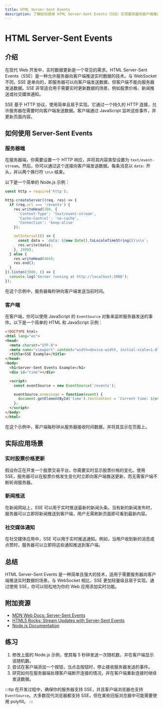 ```yaml
---
title: HTML Server-Sent Events
description: 了解如何使用 HTML Server-Sent Events（SSE）实现服务器向客户端推送实时数据，适合初学者学习。
---
```


# HTML Server-Sent Events

## 介绍

在现代 Web 开发中，实时数据更新是一个常见的需求。HTML Server-Sent Events（SSE）是一种允许服务器向客户端推送实时数据的技术。与 WebSocket 不同，SSE 是单向的，即服务器可以向客户端发送数据，但客户端不能向服务器发送数据。SSE 非常适合用于需要实时更新数据的场景，例如股票价格、新闻推送或社交媒体通知。

SSE 基于 HTTP 协议，使用简单且易于实现。它通过一个持久的 HTTP 连接，允许服务器在需要时向客户端发送数据。客户端通过 JavaScript 监听这些事件，并更新页面内容。

## 如何使用 Server-Sent Events

### 服务器端

在服务器端，你需要设置一个 HTTP 响应，并将其内容类型设置为 `text/event-stream`。然后，你可以通过这个连接向客户端发送数据。每条消息以 `data:` 开头，并以两个换行符 `\n\n` 结束。

以下是一个简单的 Node.js 示例：

```javascript
const http = require('http');

http.createServer((req, res) => {
  if (req.url === '/events') {
    res.writeHead(200, {
      'Content-Type': 'text/event-stream',
      'Cache-Control': 'no-cache',
      'Connection': 'keep-alive'
    });

    setInterval(() => {
      const data = `data: ${new Date().toLocaleTimeString()}\n\n`;
      res.write(data);
    }, 1000);
  } else {
    res.writeHead(404);
    res.end();
  }
}).listen(3000, () => {
  console.log('Server running at http://localhost:3000');
});
```

在这个示例中，服务器每秒钟向客户端发送当前时间。

### 客户端

在客户端，你可以使用 JavaScript 的 `EventSource` 对象来监听服务器发送的事件。以下是一个简单的 HTML 和 JavaScript 示例：

```html
<!DOCTYPE html>
<html lang="en">
<head>
  <meta charset="UTF-8">
  <meta name="viewport" content="width=device-width, initial-scale=1.0">
  <title>SSE Example</title>
</head>
<body>
  <h1>Server-Sent Events Example</h1>
  <div id="time"></div>

  <script>
    const eventSource = new EventSource('/events');

    eventSource.onmessage = function(event) {
      document.getElementById('time').textContent = `Current time: ${event.data}`;
    };
  </script>
</body>
</html>
```

在这个示例中，客户端每秒钟从服务器接收时间数据，并将其显示在页面上。

## 实际应用场景

### 实时股票价格更新

假设你正在开发一个股票交易平台，你需要实时显示股票价格的变化。使用 SSE，服务器可以在股票价格发生变化时立即向客户端推送更新，而无需客户端不断轮询服务器。

### 新闻推送

在新闻网站上，SSE 可以用于实时推送最新的新闻头条。当有新的新闻发布时，服务器可以立即将新闻推送到客户端，用户无需刷新页面即可看到最新内容。

### 社交媒体通知

在社交媒体应用中，SSE 可以用于实时推送通知。例如，当用户收到新的消息或点赞时，服务器可以立即将这些通知推送到客户端。

## 总结

HTML Server-Sent Events 是一种简单且强大的技术，适用于需要服务器向客户端推送实时数据的场景。与 WebSocket 相比，SSE 更加轻量级且易于实现。通过使用 SSE，你可以轻松地为你的 Web 应用添加实时功能。

## 附加资源

- [MDN Web Docs: Server-Sent Events](https://developer.mozilla.org/en-US/docs/Web/API/Server-sent_events)
- [HTML5 Rocks: Stream Updates with Server-Sent Events](https://www.html5rocks.com/en/tutorials/eventsource/basics/)
- [Node.js Documentation](https://nodejs.org/en/docs/)

## 练习

1. 修改上面的 Node.js 示例，使其每 5 秒钟发送一次随机数，并在客户端显示该随机数。
2. 尝试在客户端添加一个按钮，当点击按钮时，停止接收服务器发送的事件。
3. 研究如何在服务器端处理客户端断开连接的情况，并在客户端重新连接时继续发送数据。

:::tip
在开发过程中，确保你的服务器支持 SSE，并且客户端浏览器也支持 `EventSource`。大多数现代浏览器都支持 SSE，但在某些旧版浏览器中可能需要使用 polyfill。
:::